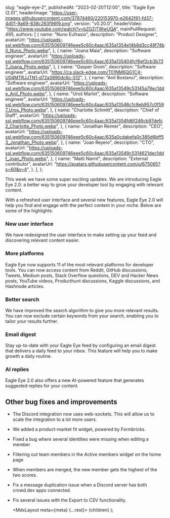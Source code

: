 
  slug: "eagle-eye-2",
  publishedAt: "2023-02-20T12:00",
  title: "Eagle Eye (2.0)",
  headerImage:
    "https://user-images.githubusercontent.com/37874460/220153970-e2642f81-fd37-4d01-9a69-838c263f96f9.png",
  version: "v0.20.0",
  headerVideo: "https://www.youtube.com/watch?v=bZGZjTWwUQA",
  mainPullRequest: 495,
  authors: [
    {
      name: "Nuno Eufrasio",
      description: "Product Designer",
      avatarUrl:
        "https://uploads-ssl.webflow.com/635150609746eee5c60c4aac/635a1354e14b8d3cc48f74b0_Nuno_Photo.webp",
    },
    {
      name: "Joana Maia",
      description: "Software engineer",
      avatarUrl:
        "https://uploads-ssl.webflow.com/635150609746eee5c60c4aac/635a135404fcf6ef2cb3b737_Joana_Photo.webp",
    },
    {
      name: "Gasper Grom",
      description: "Software engineer",
      avatarUrl: "https://ca.slack-edge.com/T01NM6QG1C4-U04MTRJJTN1-d72a3890dc6c-512",
    },
    {
      name: "Anil Bostanci",
      description: "Software engineer",
      avatarUrl:
        "https://uploads-ssl.webflow.com/635150609746eee5c60c4aac/635a13549c53145a79ec1dde_Anil_Photo.webp",
    },
    {
      name: "Uroš Marlot",
      description: "Software engineer",
      avatarUrl:
        "https://uploads-ssl.webflow.com/635150609746eee5c60c4aac/635a13546c1c8eb957c0f597_Uros_Photo.webp",
    },
    {
      name: "Charlotte Schmitt",
      description: "Chief of Staff",
      avatarUrl:
        "https://uploads-ssl.webflow.com/635150609746eee5c60c4aac/635a1354fd6f246cb97defc2_Charlotte_Photo.webp",
    },
    {
      name: "Jonathan Reimer",
      description: "CEO",
      avatarUrl:
        "https://uploads-ssl.webflow.com/635150609746eee5c60c4aac/635a0cdabefa0c385d6bff53_Jonathan_Photo.webp",
    },
    {
      name: "Joan Reyero",
      description: "CTO",
      avatarUrl:
        "https://uploads-ssl.webflow.com/635150609746eee5c60c4aac/635a13549c5314621dec1ddf_Joan_Photo.webp",
    },
    {
      name: "Matti Nannt",
      description: "External contributor",
      avatarUrl: "https://avatars.githubusercontent.com/u/675065?s=60&v=4",
    },
  ],
};

This week we have some super exciting updates. We are introducing Eagle Eye 2.0: a better way to grow your developer tool by engaging with relevant content.

With a refreshed user interface and several new features, Eagle Eye 2.0 will help you find and engage with the perfect content in your niche. Below are some of the highlights:

### New user interface

We have redesigned the user interface to make setting up your feed and discovering relevant content easier.

### More platforms

Eagle Eye now supports 11 of the most relevant platforms for developer tools. You can now access content from Reddit, GitHub discussions, Tweets, Medium posts, Stack Overflow questions, DEV and Hacker News posts, YouTube videos, Producthunt discussions, Kaggle discussions, and Hashnode articles.

### Better search

We have improved the search algorithm to give you more relevant results. You can now exclude certain keywords from your search, enabling you to tailor your results further.

### Email digest

Stay up-to-date with your Eagle Eye feed by configuring an email digest that delivers a daily feed to your inbox. This feature will help you to make growth a daily routine.

<CenteredImage
  src="https://user-images.githubusercontent.com/37874460/220158597-7178802e-eef9-493c-a7d8-ac39a9040945.png"
  maxWidth="50%"
/>

### AI replies

Eagle Eye 2.0 also offers a new AI-powered feature that generates suggested replies for your content.

<VideoPlayer url="https://www.youtube.com/watch?v=1DCdeLYzkWw" />

## Other bug fixes and improvements

- The Discord integration now uses web-sockets. This will allow us to scale the integration to a lot more users. <PullRequest number="486" />
- We added a product-market fit widget, powered by Formbricks. <PullRequest number="467" />
- Fixed a bug where several identities were missing when editing a member <PullRequest number="543"/>
- Filtering out team members in the Active members widget on the home page <PullRequest number="541" />
- When members are merged, the new member gets the highest of the two scores. <PullRequest number="542" />
- Fix a message duplication issue when a Discord server has both crowd.dev apps connected. <PullRequest number="538" />
- Fix several issues with the Export to CSV functionality. <PullRequest number="533"/>

  <MdxLayout meta={meta} {...rest}>
    {children}
  </MdxLayout>
);
